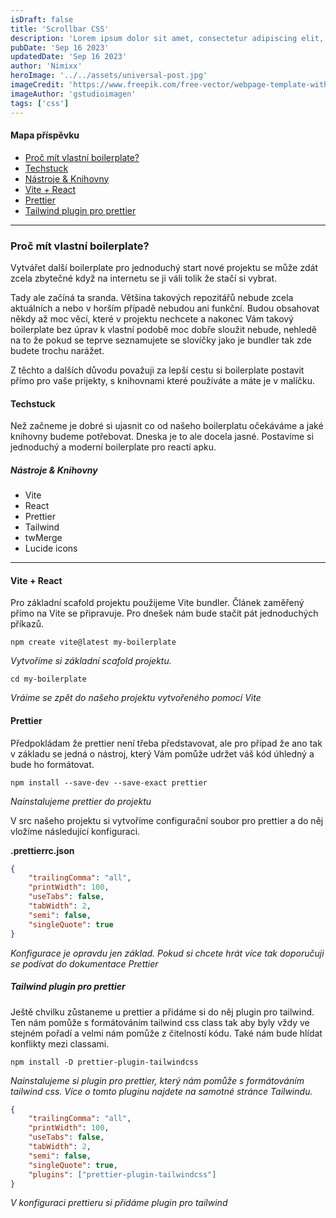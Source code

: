 ```yaml
---
isDraft: false
title: 'Scrollbar CSS'
description: 'Lorem ipsum dolor sit amet, consectetur adipiscing elit, sed do eiusmod tempor incididunt ut labore et dolore magna aliqua. Vitae ultricies leo integer malesuada nunc vel risus commodo viverra. Adipiscing enim eu turpis egestas pretium. Euismod elementum nisi quis eleifend quam'
pubDate: 'Sep 16 2023'
updatedDate: 'Sep 16 2023'
author: 'Nimixx'
heroImage: '../../assets/universal-post.jpg'
imageCredit: 'https://www.freepik.com/free-vector/webpage-template-with-code_39453403.htm#query=css%20wallpaper&position=34&from_view=search&track=ais'
imageAuthor: 'gstudioimagen'
tags: ['css']
---
```



#### Mapa příspěvku

- [Proč mít vlastní boilerplate?](#proč-mít-vlastní-boilerplate)
- [Techstuck](#techstuck)
- [Nástroje & Knihovny](#nástroje--knihovny)
- [Vite + React](#vite--react)
- [Prettier](#prettier)
- [Tailwind plugin pro prettier](#tailwind-plugin-pro-prettier)

---

### Proč mít vlastní boilerplate?

Vytvářet další boilerplate pro jednoduchý start nové projektu se může zdát zcela zbytečné když na internetu se ji váli tolik že stačí si vybrat.

Tady ale začíná ta sranda. Většina takových repozitářů nebude zcela aktuálních a nebo v horším případě nebudou ani funkční. Budou obsahovat někdy až moc věcí, které v projektu nechcete a nakonec Vám takový boilerplate bez úprav k vlastní podobě moc dobře sloužit nebude, nehledě na to že pokud se teprve seznamujete se slovíčky jako je bundler tak zde budete trochu narážet.

Z těchto a dalších důvodu považuji za lepší cestu si boilerplate postavit přímo pro vaše prijekty, s knihovnami které používáte a máte je v malíčku.

#### Techstuck

Než začneme je dobré si ujasnit co od našeho boilerplatu očekáváme a jaké knihovny budeme potřebovat. Dneska je to ale docela jasné. Postavíme si jednoduchý a moderní boilerplate pro reactí apku.

##### Nástroje & Knihovny

- Vite
- React
- Prettier
- Tailwind
- twMerge
- Lucide icons

---

#### Vite + React

Pro základní scafold projektu použijeme Vite bundler. Článek zaměřený přímo na Vite se připravuje. Pro dnešek nám bude stačit pát jednoduchých příkazů.

```console
npm create vite@latest my-boilerplate
```

_Vytvoříme si základní scafold projektu._

```console
cd my-boilerplate
```

_Vráíme se zpět do našeho projektu vytvořeného pomocí Vite_

#### Prettier

Předpokládam že prettier není třeba představovat, ale pro případ že ano tak v základu se jedná o nástroj, který Vám pomůže udržet váš kód úhledný a bude ho formátovat.

```console
npm install --save-dev --save-exact prettier
```

_Nainstalujeme prettier do projektu_

V src našeho projektu si vytvoříme configurační soubor pro prettier a do něj vložíme následující konfiguraci.

**.prettierrc.json**

```json
{
	"trailingComma": "all",
	"printWidth": 100,
	"useTabs": false,
	"tabWidth": 2,
	"semi": false,
	"singleQuote": true
}
```

_Konfigurace je opravdu jen základ. Pokud si chcete hrát více tak doporučuji se podívat do dokumentace <HyperLink target="_blank" href="https://prettier.io/docs/en/">Prettier</HyperLink>_

##### Tailwind plugin pro prettier

Ještě chvilku zůstaneme u prettier a přidáme si do něj plugin pro tailwind. Ten nám pomůže s formátováním tailwind css class tak aby byly vždy ve stejném pořadí a velmi nám pomůže z čitelností kódu. Také nám bude hlídat konflikty mezi classami.

```console
npm install -D prettier-plugin-tailwindcss
```

_Nainstalujeme si plugin pro prettier, který nám pomůže s formátováním tailwind css.
Více o tomto pluginu najdete na samotné stránce <HyperLink target="_blank" href="https://tailwindcss.com/blog/automatic-class-sorting-with-prettier">Tailwindu</HyperLink>._

```json
{
	"trailingComma": "all",
	"printWidth": 100,
	"useTabs": false,
	"tabWidth": 2,
	"semi": false,
	"singleQuote": true,
	"plugins": ["prettier-plugin-tailwindcss"]
}
```

_V konfiguraci prettieru si přidáme plugin pro tailwind_
